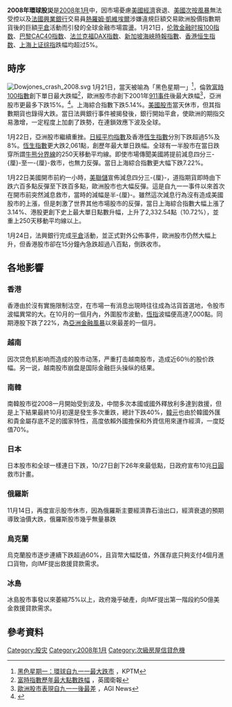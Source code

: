 {{noteTA
|1=zh-hans:美国次级按揭风暴;zh-hk:美國次按風暴;zh-tw:美國次級房貸風暴;
|2=zh-tw:傑宏;zh-cn:杰宏;zh:熱羅姆;
|3=zh-tw:柯維耶;zh-cn:柯维耶;zh:凱維埃爾;
|4=zh-tw:傑宏·柯維耶;zh-cn:杰宏·柯维耶;zh:熱羅姆·凱維埃爾;
}}
'''2008年環球股災'''是[[2008年1月|2008年1月]]中，因市場憂慮[[美國經濟|美國經濟]]衰退、[[2007年次級房屋信貸風暴|美國次按風暴]]無法受控以及[[法國興業銀行|法國興業銀行]]交易員[[熱羅姆·凱維埃爾|熱羅姆·凱維埃爾]]涉嫌違規巨額交易歐洲股價指數期貨後的巨額[[平倉|平倉]]活動而引發的全球金融市場震盪。1月21日，[[伦敦证券交易所|伦敦]][[伦敦金融时报100指数|金融时报100指数]]、[[泛歐股票交易所|巴黎]][[巴黎CAC40指数|CAC40指数]]、[[法兰克福证券交易所|法兰克福]][[德国DAX指数|DAX指数]]、[[新加坡交易所|新加坡]][[新加坡海峽時報指數|海峽時報指數]]、[[香港交易所|香港]][[恒生指数|恒生指数]]、[[上海证券交易所|上海]][[上海证券交易所综合股价指数|上证综指]]跌幅均超过5%。

== 時序 ==
[[File:Dowjones_crash_2008.svg|thumb]]
1月21日，當天被喻為「黑色星期一」<ref>[http://www.kptm.com/Global/story.asp?S=7750403 黑色星期一：環球自九一一最大跌市] {{Wayback|url=http://www.kptm.com/Global/story.asp?S=7750403 |date=20080128095049 }}，KPTM</ref>，倫敦[[富時100指數|富時100指數]]創下單日最大跌幅<ref>[http://blogs.guardian.co.uk/markets/2008/01/with_just_moments_to_go.html 富時指數歷年最大點數跌幅] {{Wayback|url=http://blogs.guardian.co.uk/markets/2008/01/with_just_moments_to_go.html |date=20080406162746 }}，英國衛報</ref>，歐洲股市亦創下2001年[[911事件|911事件]]後最大跌幅<ref>[http://www.agi.it/business/news/200801211921-eco-ren0094-art.html 歐洲股市表現自九一一後最差] {{Wayback|url=http://www.agi.it/business/news/200801211921-eco-ren0094-art.html |date=20080128001142 }}，AGI News</ref>，亞洲股市更最多下跌15%。<ref>{{Cite web |url=http://www.thehindubusinessline.com/2008/01/22/stories/2008012252011600.htm |title=印度市場成為大輸家之一 |accessdate=2008-01-22 |archive-date=2008-09-07 |archive-url=https://web.archive.org/web/20080907193252/http://www.thehindubusinessline.com/2008/01/22/stories/2008012252011600.htm |dead-url=no }}</ref>。上海綜合指數下跌5.14%。[[美國股市|美國股市]]當天休市，但其指數期貨也錄得大跌。當日法興銀行事件被揭發後，銀行開始平倉，使歐洲的期指交易激增，一定程度上加劇了跌勢，在連鎖效應下波及全球。

1月22日，亞洲股市繼續重挫。[[日經平均指數|日經平均指數]]及香港[[恆生指數|恆生指數]]分別下跌超過5%及8%。[[恆生指數|恆生指數]]更大跌2,061點，創歷年最大單日跌幅。全球有一半股市在當日跌穿所謂[[牛熊分界線|牛熊分界線]]的250天移動平均線。即使市場傳聞美國將提前減息四分三-{厘}-至一-{厘}-救市，也無力反彈。當日上海綜合指數更大幅下跌7.22%。

1月22日美國開市前約一小時，[[美聯儲|美聯儲]]宣佈減息四分三-{厘}-，道指期貨即時由下跌六百多點反彈至下跌百多點，歐洲股市也大幅反彈。這是自九一一事件以來首次在開市前突然減息救市，當時的減幅是半-{厘}-。雖然這次減息行為沒有造成美國股市的上漲，但是刺激了世界其他市場股市的反彈，當日上海綜合指數大幅上漲了3.14%、港股更創下史上最大單日點數升幅，上升了2,332.54點（10.72%），並重上250天移動平均線以上。

1月24日，法興銀行完成[[平倉|平倉]]活動，並正式對外公佈事件，歐洲股市仍然大幅上升，但香港股市卻在15分鐘內急跌超過八百點，倒跌收市。

{{次贷危机}}
== 各地影響 ==
{{main|2007年－2011年環球金融危機}}

=== {{flagicon|HKG}} 香港 ===
{{main|2008年香港股災}}
香港由於沒有實施限制沽空，在市場一有消息出現時往往成為沽貨首選地，令股市波幅異常的大。在10月的一個月內，外圍股市波動，[[恆指|恆指]]波幅便高達7,000點。同期港股下跌了22%，為[[亞洲金融風暴|亞洲金融風暴]]以來最差的一個月。

=== {{flagicon|VIE}} 越南 ===
因次贷危机影响而造成的股市动荡，严重打击越南股市，造成近60％的股价跌幅。另一说，越南股市崩盘是国际金融巨头操纵的结果。

=== {{flagicon|KOR}} 南韓 ===
南韓股市從2008一月開始受到波及，中間多次本國或國外釋放利多達到救援，但是上下結果最終10月初還是發生多次重跌，總計下跌40%，[[韓元|韓元]]也由於韓國外匯和貴金屬存底不足的國家特性，高度依賴外國擔保和外資信用來運作經濟，一度貶值70%。

=== {{flagicon|JPN}} 日本 ===
日本股市和全球一樣連日下跌，10/27日創下26年來最低點，日政府宣布10兆[[日圓|日圓]]救市計畫。

=== {{flagicon|RUS}} 俄羅斯 ===
11月14日，再度宣示股市休市，因為俄羅斯主要經濟靠石油出口，經濟衰退的預期導致油價大跌，俄羅斯股市幾乎無量暴跌

=== {{flagicon|UKR}} 烏克蘭 ===
烏克蘭股市逐步連續下跌超過60%，且貨幣大幅貶值，外匯存底只夠支付4個月進口貨物，向IMF提出救援貸款需求。

=== {{flagicon|ISL}} 冰島 ===
冰島股市事發以來萎縮75%以上，政府幾乎破產，向IMF提出第一階段約50億美金救援貸款需求。

== 參考資料 ==
<div class="references-small">
<references />
</div>
{{Navbox
|name=股灾
|title=[[股灾|股灾]]
|listclass = hlist

|group1=17世纪
|list1= 
* {{tsl|en|Kipper und Wipper||Kipper und Wipper period}}
* [[郁金香狂热|郁金香狂热]]

|group2=18世纪
|list2=
* [[密西西比公司|密西西比公司]]
* [[南海泡沫事件|南海泡沫事件]]
* {{tsl|en|Panic of 1792|}}
* {{tsl|en|Panic of 1796–97|}}

|group3=19世纪
|list3=
* {{tsl|en|Panic of 1819|}}
* {{tsl|en|Panic of 1825|}}
* {{tsl|en|Panic of 1837|}}
* {{tsl|en|Panic of 1847|}}
* {{tsl|en|Panic of 1857|}}
* [[黑色星期五_(1869年)|黑色星期五 (1869年)]]
* {{tsl|en|Panic of 1873|}}
* {{tsl|en|Paris Bourse crash of 1882|}}
* {{tsl|en|Panic of 1884|}}
* {{tsl|en|Encilhamento|}}
* [[1893年恐慌|1893年恐慌]]
* {{tsl|en|Panic of 1896|}}

|group4=20世纪
|list4=
* {{tsl|en|Panic of 1901|}}
* [[1907年恐慌|1907年恐慌]]
* {{tsl|en|Depression of 1920–21|}}
* [[1929年华尔街股灾|1929年华尔街股灾]]
* {{tsl|en|Recession of 1937–38|}}
* {{tsl|en|1971 Brazilian markets crash|}}
* {{tsl|en|1973–74 stock market crash|}}
* {{tsl|en|Souk Al-Manakh stock market crash||Souk Al-Manakh stock market crash (1982)}}
* [[日本泡沫经济|日本泡沫经济]]
* [[黑色星期一|黑色星期一]]
* {{tsl|en|Rio de Janeiro Stock Exchange|}} collapse
* {{tsl|en|Friday the 13th mini-crash||Friday the 13th mini-crash (1989)}}
* [[互联网泡沫|互联网泡沫]]
* [[亞洲金融危機|亞洲金融危機]]
* {{tsl|en|October 27, 1997, mini-crash|}}
* [[1998年俄罗斯金融危机|1998年俄罗斯金融危机]]  

|group5=21世纪
|list5=
* {{tsl|en|Economic effects arising from the September 11 attacks||Economic effects arising from the September 11 attacks (2001)}}
* {{tsl|en|Stock market downturn of 2002|}}
* [[2007年中国股市泡沫|2007年中国股市泡沫]]
* {{tsl|en|United States bear market of 2007–09|}}
* [[2007年–2008年环球金融危机|2007年–2008年环球金融危机]]
* [[2008年环球股灾|2008年环球股灾]]
* [[迪拜世界|迪拜世界]]
* [[欧洲主权债务危机|欧洲主权债务危机]]
* {{tsl|en|2010 Flash Crash|}}
* {{tsl|en|August 2011 stock markets fall|}}
* {{tsl|en|2011 Bangladesh share market scam|}}
* [[2014年俄罗斯金融危机|2014年俄罗斯金融危机]]
* [[2015年中国股灾|2015年中国股灾]]
* {{tsl|en|2015 stock market selloff||2015–16 stock market crash}}
* [[英国去留欧盟公投|英国去留欧盟公投]] ({{tsl|en|Aftermath of the United Kingdom European Union membership referendum, 2016||Aftermath}})

|below= {{See also|:en:List of stock market crashes and bear markets}}

}}
{{Authority control}}
[[Category:股灾|Category:股灾]]
[[Category:2008年1月|Category:2008年1月]]
[[Category:次級房屋信貸危機|Category:次級房屋信貸危機]]